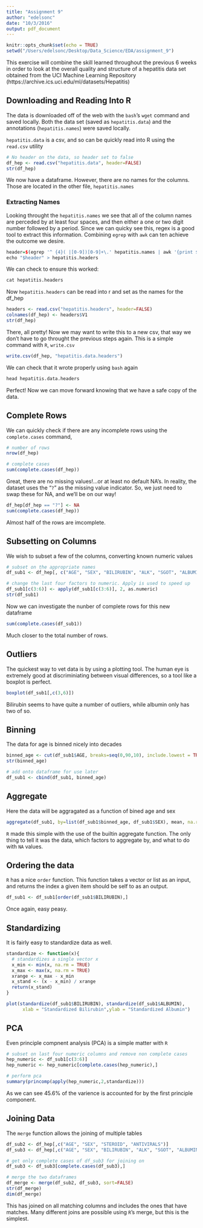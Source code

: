 ```yaml
---
title: "Assignment 9"
author: "edelsonc"
date: "10/3/2016"
output: pdf_document
---
```


```r
knitr::opts_chunk$set(echo = TRUE)
setwd("/Users/edelsonc/Desktop/Data_Science/EDA/assignment_9")
```

This exercise will combine the skill learned throughout the previous 6 weeks in order to look at the overall quality and structure of a hepatitis data set obtained from the UCI Machine Learning Repository (https://archive.ics.uci.edu/ml/datasets/Hepatitis)

## Downloading and  Reading Into R
The data is downloaded off of the web with the `bash`'s `wget` command and saved locally. Both the data set (saved as `hepatitis.data`) and the annotations (`hepatitis.names`) were saved locally.

`hepatitis.data` is a csv, and so can be quickly read into R using the `read.csv` utility
```r
# No header on the data, so header set to false
df_hep <- read.csv("hepatitis.data", header=FALSE)
str(df_hep)
```

We now have a dataframe. However, there are no names for the columns. Those are located in the other file, `hepatitis.names`

### Extracting Names
Looking throught the `hepatitis.names` we see that all of the column names are perceded by at least four spaces, and then either a one or two digit number followed by a period. Since we can quicky see this, regex is a good tool to extract this information. Combining `egrep` with `awk` can ten achieve the outcome we desire.
```r
header=$(egrep '^ {4}( |[0-9])[0-9]+\.' hepatitis.names | awk '{print $2}' | sed 's/:$//')
echo "$header" > hepatitis.headers
```

We can check to ensure this worked:
```r
cat hepatitis.headers
```

Now `hepatitis.headers` can be read into r and set as the names for the df_hep
```r
headers <- read.csv("hepatitis.headers", header=FALSE)
colnames(df_hep) <- headers$V1
str(df_hep)
```

There, all pretty! Now we may want to write this to a new csv, that way we don't have to go throught the previous steps again. This is a simple command with `R`, `write.csv`
```r
write.csv(df_hep, "hepatitis.data.headers")
```

We can check that it wrote properly using `bash` again
```r
head hepatitis.data.headers
```

Perfect! Now we can move forward knowing that we have a safe copy of the data.

## Complete Rows
We can quickly check if there are any incomplete rows using the `complete.cases` command,
```r
# number of rows
nrow(df_hep)

# complete cases
sum(complete.cases(df_hep))
```
Great, there are no missing values!...or at least no default NA's. In reality, the dataset uses the "`?`" as the missing value indicator. So, we just need to swap these for NA, and we'll be on our way!
```r
df_hep[df_hep == "?"] <- NA
sum(complete.cases(df_hep))
```
Almost half of the rows are imcomplete.

## Subsetting on Columns
We wish to subset a few of the columns, converting known numeric values
```r
# subset on the appropriate names
df_sub1 <- df_hep[, c("AGE", "SEX", "BILIRUBIN", "ALK", "SGOT", "ALBUMIN")]

# change the last four factors to numeric. Apply is used to speed up
df_sub1[c(3:6)] <- apply(df_sub1[c(3:6)], 2, as.numeric)
str(df_sub1)
```

Now we can investigate the nunber of complete rows for this new dataframe
```r
sum(complete.cases(df_sub1))
```
Much closer to the total number of rows.

## Outliers
The quickest way to vet data is by using a plotting tool. The human eye is extremely good at discriminiating between visual differences, so a tool like a boxplot is perfect.
```r
boxplot(df_sub1[,c(3,6)])
```

Bilirubin seems to have quite a number of outliers, while albumin only has two of so.

## Binning
The data for age is binned nicely into decades
```r
binned_age <- cut(df_sub1$AGE, breaks=seq(0,90,10), include.lowest = TRUE)
str(binned_age)

# add onto dataframe for use later
df_sub1 <- cbind(df_sub1, binned_age)
```

## Aggregate
Here the data will be aggragated as a function of bined age and sex
```r
aggregate(df_sub1, by=list(df_sub1$binned_age, df_sub1$SEX), mean, na.rm = TRUE)
```
`R` made this simple with the use of the builtin aggregate function. The only thing to tell it was the data, which factors to aggregate by, and what to do with `NA` values.

## Ordering the data
`R` has a nice `order` function. This function takes a vector or list as an input, and returns the index a given item should be self to as an output.
```r
df_sub1 <- df_sub1[order(df_sub1$BILIRUBIN),]
```
Once again, easy peasy.

## Standardizing
It is fairly easy to standardize data as well.
```r
standardize <- function(x){
  # standardizes a single vector x
  x_min <- min(x, na.rm = TRUE)
  x_max <- max(x, na.rm = TRUE)
  xrange <- x_max - x_min
  x_stand <- (x - x_min) / xrange
  return(x_stand)
}

plot(standardize(df_sub1$BILIRUBIN), standardize(df_sub1$ALBUMIN),
      xlab = "Standardized Bilirubin",ylab = "Standardized Albumin")
```


## PCA
Even principle compnent analysis (PCA) is a simple matter with `R`
```r
# subset on last four numeric columns and remove non complete cases
hep_numeric <- df_sub1[c(3:6)]
hep_numeric <- hep_numeric[complete.cases(hep_numeric),]

# perform pca
summary(princomp(apply(hep_numeric,2,standardize)))
```
As we can see 45.6% of the varience is accounted for by the first principle component.

## Joining Data
The `merge` function allows the joining of multiple tables
```r
df_sub2 <- df_hep[,c("AGE", "SEX", "STEROID", "ANTIVIRALS")]
df_sub3 <- df_hep[,c("AGE", "SEX", "BILIRUBIN", "ALK", "SGOT", "ALBUMIN")]

# get only complete cases of df_sub3 for joining on
df_sub3 <- df_sub3[complete.cases(df_sub3),]

# merge the two dataframes
df_merge <- merge(df_sub2, df_sub3, sort=FALSE)
str(df_merge)
dim(df_merge)
```

This has joined on all matching columns and includes the ones that have matches. Many different joins are possible using `R`'s merge, but this is the simplest.
